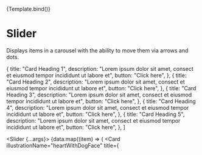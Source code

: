 

<Meta title="Components/Slider" component={Slider} />

<Canvas>
  <Story name="Overview" args={{}}>
    {Template.bind()}
  </Story>
</Canvas>

<ArgsTable />

# Slider

Displays items in a carousel with the ability to move them via arrows and dots.

  {
    title: "Card Heading 1",
    description:
      "Lorem ipsum dolor sit amet, consect et eiusmod tempor incididunt ut labore et",
    button: "Click here",
  },
  {
    title: "Card Heading 2",
    description:
      "Lorem ipsum dolor sit amet, consect et eiusmod tempor incididunt ut labore et",
    button: "Click here",
  },
  {
    title: "Card Heading 3",
    description:
      "Lorem ipsum dolor sit amet, consect et eiusmod tempor incididunt ut labore et",
    button: "Click here",
  },
  {
    title: "Card Heading 4",
    description:
      "Lorem ipsum dolor sit amet, consect et eiusmod tempor incididunt ut labore et",
    button: "Click here",
  },
  {
    title: "Card Heading 5",
    description:
      "Lorem ipsum dolor sit amet, consect et eiusmod tempor incididunt ut labore et",
    button: "Click here",
  },
]

  <Slider {...args}>
    {data.map((item) => (
      <Card
        illustrationName="heartWithDogFace"
        title={<Title text={item.title} />}
        layout="center"
        key={item.title}
      >
        <Typography variant="bodySmall">{item.description}</Typography>
        <Button
          text={item.button}
          variant="textLine"
          size="small"
          href="https://google.com"
        />
      </Card>
    ))}
  </Slider>
)
